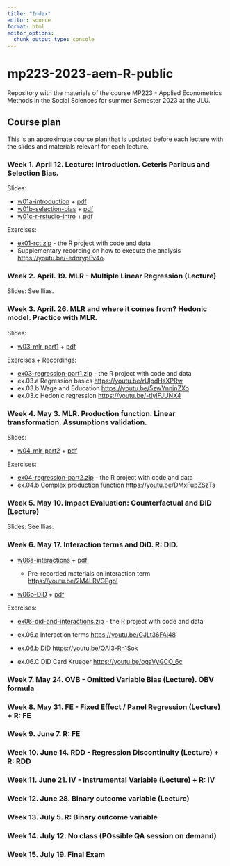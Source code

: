 ```yaml
---
title: "Index"
editor: source
format: html
editor_options: 
  chunk_output_type: console
---
```


# mp223-2023-aem-R-public

Repository with the materials of the course MP223 - Applied Econometrics Methods in the Social Sciences for summer Semester 2023 at the JLU.

## Course plan

This is an approximate course plan that is updated before each lecture with the slides and materials relevant for each lecture.

### Week 1. April 12. Lecture: Introduction. Ceteris Paribus and Selection Bias.

Slides:

-   [w01a-introduction](slides/w01a-introduction.qmd) + [pdf](https://github.com/EBukin/mp223-2023-aem-R-public/raw/main/files/w01a-introduction.pdf)
-   [w01b-selection-bias](slides/w01b-selection-bias.qmd) + [pdf](https://github.com/EBukin/mp223-2023-aem-R-public/raw/main/files/w01b-selection-bias.pdf)
-   [w01c-r-rstudio-intro](slides/w01c-r-rstudio-intro.qmd) + [pdf](https://github.com/EBukin/mp223-2023-aem-R-public/raw/main/files/w01c-r-rstudio-intro.pdf)

Exercises:

-   [ex01-rct.zip](https://github.com/EBukin/mp223-2023-aem-R-public/raw/main/exercises/ex01-rct.zip) - the R project with code and data
-   Supplementary recording on how to execute the analysis <https://youtu.be/-ednrypEv4o>.

### Week 2. April. 19. MLR - Multiple Linear Regression (Lecture)

Slides: See Ilias.

### Week 3. April. 26. MLR and where it comes from? Hedonic model. Practice with MLR.

Slides:

-   [w03-mlr-part1](slides/w03-mlr-part1.qmd) + [pdf](https://github.com/EBukin/mp223-2023-aem-R-public/raw/main/files/w03-mlr-part1.pdf)

Exercises + Recordings:

-   [ex03-regression-part1.zip](https://github.com/EBukin/mp223-2023-aem-R-public/raw/main/exercises/ex03-regression-part1.zip) - the R project with code and data
-   ex.03.a Regression basics <https://youtu.be/rUlpdHsXPRw>
-   ex.03.b Wage and Education <https://youtu.be/5zwYnnjnZXo>
-   ex.03.c Hedonic regression <https://youtu.be/-tIylFJUNX4>

### Week 4. May 3. MLR. Production function. Linear transformation. Assumptions validation.

Slides:

-   [w04-mlr-part2](slides/w04-mlr-part2.qmd) + [pdf](https://github.com/EBukin/mp223-2023-aem-R-public/raw/main/files/w04-mlr-part2.pdf)

Exercises:

-   [ex04-regression-part2.zip](https://github.com/EBukin/mp223-2023-aem-R-public/raw/main/exercises/ex04-regression-part2.zip) - the R project with code and data
-   ex.04.b Complex production function <https://youtu.be/DMxFupZSzTs>

### Week 5. May 10. Impact Evaluation: Counterfactual and DID (Lecture)

Slides: See Ilias.

### Week 6. May 17. Interaction terms and DiD. R: DID. 

-   [w06a-interactions](slides/w06a-interactions.qmd) + [pdf](https://github.com/EBukin/mp223-2023-aem-R-public/raw/main/files/w06a-interactions.pdf)

    -   Pre-recorded materials on interaction term <https://youtu.be/2M4LRVGPgoI>

-   [w06b-DiD](slides/w06b-DiD.qmd) + [pdf](https://github.com/EBukin/mp223-2023-aem-R-public/raw/main/files/w06b-did.pdf)

Exercises:

-   [ex06-did-and-interactions.zip](https://github.com/EBukin/mp223-2023-aem-R-public/raw/main/exercises/ex06-did-and-interactions.zip) - the R project with code and data

-   ex.06.a Interaction terms <https://youtu.be/GJLt36FAj48>
-   ex.06.b DiD <https://youtu.be/QAI3-Rh1Sok>
-   ex.06.C DiD Card Krueger <https://youtu.be/ogaVyGCO_6c>

### Week 7. May 24. OVB - Omitted Variable Bias (Lecture). OBV formula 

### Week 8. May 31. FE - Fixed Effect / Panel Regression (Lecture) + R: FE

### Week 9. June 7. R: FE

### Week 10. June 14. RDD - Regression Discontinuity (Lecture) + R: RDD

### Week 11. June 21. IV - Instrumental Variable (Lecture) + R: IV

### Week 12. June 28. Binary outcome variable (Lecture)

### Week 13. July 5. R: Binary outcome variable

### Week 14. July 12. No class (POssible QA session on demand)

### Week 15. July 19. Final Exam
